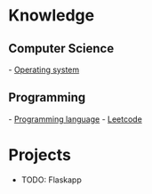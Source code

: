 = Knowledge =

== Computer Science ==
- [[os|Operating system]]

== Programming ==
- [[pl|Programming language]]
- [[leetcode|Leetcode]]

= Projects =
* TODO: Flaskapp
